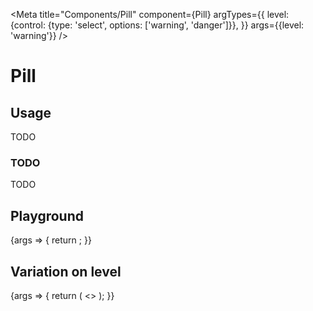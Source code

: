 
<Meta
  title="Components/Pill"
  component={Pill}
  argTypes={{
    level: {control: {type: 'select', options: ['warning', 'danger']}},
  }}
  args={{level: 'warning'}}
/>

# Pill

## Usage

TODO

### TODO

TODO

## Playground

<Canvas>
  <Story name="Standard">
    {args => {
      return <Pill {...args} />;
    }}
  </Story>
</Canvas>

<ArgsTable story="Standard" />

## Variation on level

<Canvas>
  <Story name="Level">
    {args => {
      return (
        <>
          <Pill {...args} level="warning" />
          <Pill {...args} level="danger" />
        </>
      );
    }}
  </Story>
</Canvas>
